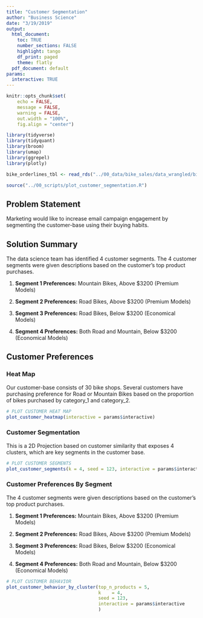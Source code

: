 ```yaml
---
title: "Customer Segmentation"
author: "Business Science"
date: "3/19/2019"
output:
  html_document:  
    toc: TRUE
    number_sections: FALSE
    highlight: tango
    df_print: paged
    theme: flatly
  pdf_document: default
params:
  interactive: TRUE
---
```

 

```r
knitr::opts_chunk$set(
    echo = FALSE,
    message = FALSE,
    warning = FALSE,
    out.width = "100%",
    fig.align = "center")
```

```r
library(tidyverse)
library(tidyquant)
library(broom)
library(umap)
library(ggrepel)
library(plotly)
```

```r
bike_orderlines_tbl <- read_rds("../00_data/bike_sales/data_wrangled/bike_orderlines.rds")
```

```r
source("../00_scripts/plot_customer_segmentation.R")
```


## Problem Statement

Marketing would like to increase email campaign engagement by segmenting the customer-base using their buying habits. 

## Solution Summary
 
The data science team has identified 4 customer segments. The 4 customer segments were given descriptions based on the customer's top product purchases. 

1. __Segment 1 Preferences:__ Mountain Bikes, Above $3200 (Premium Models)

2. __Segment 2 Preferences:__ Road Bikes, Above $3200 (Premium Models)

3. __Segment 3 Preferences:__ Road Bikes, Below $3200 (Economical Models)

4. __Segment 4 Preferences:__ Both Road and Mountain, Below $3200 (Economical Models)


## Customer Preferences
 
### Heat Map

Our customer-base consists of 30 bike shops. Several customers have purchasing preference for Road or Mountain Bikes based on the proportion of bikes purchased by category_1 and category_2.

```r
# PLOT CUSTOMER HEAT MAP
plot_customer_heatmap(interactive = params$interactive)
```

### Customer Segmentation

This is a 2D Projection based on customer similarity that exposes 4 clusters, which are key segments in the customer base.

```r
# PLOT CUSTOMER SEGMENTS
plot_customer_segments(k = 4, seed = 123, interactive = params$interactive)
```
 

### Customer Preferences By Segment

The 4 customer segments were given descriptions based on the customer's top product purchases. 

1. __Segment 1 Preferences:__ Mountain Bikes, Above $3200 (Premium Models)

2. __Segment 2 Preferences:__ Road Bikes, Above $3200 (Premium Models)

3. __Segment 3 Preferences:__ Road Bikes, Below $3200 (Economical Models)

4. __Segment 4 Preferences:__ Both Road and Mountain, Below $3200 (Economical Models)

```r
# PLOT CUSTOMER BEHAVIOR
plot_customer_behavior_by_cluster(top_n_products = 5,
                                  k    = 4,
                                  seed = 123,
                                  interactive = params$interactive
                                  )
```

